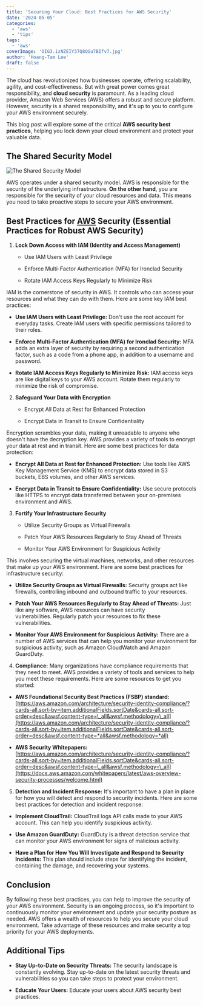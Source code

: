 ```yaml
---
title: 'Securing Your Cloud: Best Practices for AWS Security'
date: '2024-05-05'
categories:
  - 'aws'
  - 'tips'
tags:
  - 'aws'
coverImage: 'OIG3.izNZEIY37Q8QGu7BIfv7.jpg'
author: 'Hoang-Tam Lee'
draft: false
---
```


The cloud has revolutionized how businesses operate, offering scalability, agility, and cost-effectiveness. But with great power comes great responsibility, and **cloud security** is paramount. As a leading cloud provider, Amazon Web Services (AWS) offers a robust and secure platform. However, security is a shared responsibility, and it's up to you to configure your AWS environment securely.

This blog post will explore some of the critical **AWS security best practices**, helping you lock down your cloud environment and protect your valuable data.

## The Shared Security Model

![The Shared Security Model](/static/blog/images/reponsibility-model.jpeg 'image')

AWS operates under a shared security model. AWS is responsible for the security of the underlying infrastructure. **On the other hand**, you are responsible for the security of your cloud resources and data. This means you need to take proactive steps to secure your AWS environment.

## **Best Practices for [AWS](https://thnkandgrow.com/blog/tag/aws/) Security** (**Essential Practices for Robust AWS Security**)

1. **Lock Down Access with IAM (Identity and Access Management)**

   - Use IAM Users with Least Privilege

   - Enforce Multi-Factor Authentication (MFA) for Ironclad Security

   - Rotate IAM Access Keys Regularly to Minimize Risk

IAM is the cornerstone of security in AWS. It controls who can access your resources and what they can do with them. Here are some key IAM best practices:

- **Use IAM Users with Least Privilege:** Don't use the root account for everyday tasks. Create IAM users with specific permissions tailored to their roles.

- **Enforce Multi-Factor Authentication (MFA) for Ironclad Security:** MFA adds an extra layer of security by requiring a second authentication factor, such as a code from a phone app, in addition to a username and password.

- **Rotate IAM Access Keys Regularly to Minimize Risk:** IAM access keys are like digital keys to your AWS account. Rotate them regularly to minimize the risk of compromise.

2. **Safeguard Your Data with Encryption**

   - Encrypt All Data at Rest for Enhanced Protection

   - Encrypt Data in Transit to Ensure Confidentiality

Encryption scrambles your data, making it unreadable to anyone who doesn't have the decryption key. AWS provides a variety of tools to encrypt your data at rest and in transit. Here are some best practices for data protection:

- **Encrypt All Data at Rest for Enhanced Protection:** Use tools like AWS Key Management Service (KMS) to encrypt data stored in S3 buckets, EBS volumes, and other AWS services.

- **Encrypt Data in Transit to Ensure Confidentiality:** Use secure protocols like HTTPS to encrypt data transferred between your on-premises environment and AWS.

3. **Fortify Your Infrastructure Security**

   - Utilize Security Groups as Virtual Firewalls

   - Patch Your AWS Resources Regularly to Stay Ahead of Threats

   - Monitor Your AWS Environment for Suspicious Activity

This involves securing the virtual machines, networks, and other resources that make up your AWS environment. Here are some best practices for infrastructure security:

- **Utilize Security Groups as Virtual Firewalls:** Security groups act like firewalls, controlling inbound and outbound traffic to your resources.

- **Patch Your AWS Resources Regularly to Stay Ahead of Threats:** Just like any software, AWS resources can have security vulnerabilities. Regularly patch your resources to fix these vulnerabilities.

- **Monitor Your AWS Environment for Suspicious Activity:** There are a number of AWS services that can help you monitor your environment for suspicious activity, such as Amazon CloudWatch and Amazon GuardDuty.

4. **Compliance:** Many organizations have compliance requirements that they need to meet. AWS provides a variety of tools and services to help you meet these requirements. Here are some resources to get you started:

- **AWS Foundational Security Best Practices (FSBP) standard:** [https://aws.amazon.com/architecture/security-identity-compliance/?cards-all.sort-by=item.additionalFields.sortDate&cards-all.sort-order=desc&awsf.content-type=\_all&awsf.methodology=\_all](https://aws.amazon.com/architecture/security-identity-compliance/?cards-all.sort-by=item.additionalFields.sortDate&cards-all.sort-order=desc&awsf.content-type=*all&awsf.methodology=*all)

- **AWS Security Whitepapers:** [https://aws.amazon.com/architecture/security-identity-compliance/?cards-all.sort-by=item.additionalFields.sortDate&cards-all.sort-order=desc&awsf.content-type=\_all&awsf.methodology=\_all](https://docs.aws.amazon.com/whitepapers/latest/aws-overview-security-processes/welcome.html)

5. **Detection and Incident Response:** It's important to have a plan in place for how you will detect and respond to security incidents. Here are some best practices for detection and incident response:

- **Implement CloudTrail:** CloudTrail logs API calls made to your AWS account. This can help you identify suspicious activity.

- **Use Amazon GuardDuty:** GuardDuty is a threat detection service that can monitor your AWS environment for signs of malicious activity.

- **Have a Plan for How You Will Investigate and Respond to Security Incidents:** This plan should include steps for identifying the incident, containing the damage, and recovering your systems.

## **Conclusion**

By following these best practices, you can help to improve the security of your AWS environment. Security is an ongoing process, so it's important to continuously monitor your environment and update your security posture as needed. AWS offers a wealth of resources to help you secure your cloud environment. Take advantage of these resources and make security a top priority for your AWS deployments.

## Additional Tips

- **Stay Up-to-Date on Security Threats:** The security landscape is constantly evolving. Stay up-to-date on the latest security threats and vulnerabilities so you can take steps to protect your environment.

- **Educate Your Users:** Educate your users about AWS security best practices.
